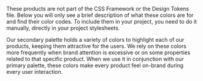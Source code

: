 
<Section contained={true} style={{ paddingTop: 0 }}>
	<Message color="yellow">
		<p>
			These products are not part of the CSS Framework or the Design
			Tokens file. Below you will only see a brief description of what
			these colors are for and find their color codes. To include them in
			your project, you need to do it manually, directly in your project
			stylesheets.
		</p>
	</Message>
</Section>

<Section style={{ paddingTop: 0 }}>
	<div className="csb-section__contained" style={{ marginBottom: 20 }}>
		<p>
			Our secondary palette holds a variety of colors to highlight each of
			our products, keeping them attractive for the users. We rely on
			these colors more frequently when brand attention is excessive or on
			some properties related to that specific product. When we use it in
			conjunction with our primary palette, these colors make every
			product feel on-brand during every user interaction.
		</p>
	</div>
	<Switcher>
		<div label="Product: Smush" value="smush">
			<Palettes
				arrays={[
					{
						title: 'General Colors',
						palette: 'secondary-smush-general',
						colors: {
							10: '#09272D',
							30: '#0D3B43',
							50: '#2DC4E0',
							70: '#C0EDF6',
							90: '#EAF9FC',
						},
					},
					{
						title: 'Variant Colors',
						palette: 'secondary-smush-variant',
						colors: {
							10: '#09060F',
							30: '#170732',
							50: '#2F1D4D',
							70: '#D3BEF2',
							90: '#F1E7FF',
						},
					},
				]}
			/>
		</div>
		<div label="Product: Hummingbird" value="hummingbird">
			<Palettes
				arrays={[
					{
						title: 'General Colors',
						palette: 'secondary-hummingbird-general',
						colors: {
							10: '#331C0C',
							30: '#80471E',
							50: '#FF8E3C',
							70: '#FFDDC5',
							90: '#FFF4EC',
						},
					},
					{
						title: 'Variant Colors',
						palette: 'secondary-hummingbird-variant',
						colors: {
							10: '#051315',
							30: '#0E3135',
							50: '#1B6169',
							70: '#BBD0D2',
							90: '#E8EFF0',
						},
					},
				]}
			/>
		</div>
		<div label="Product: SmartCrawl" value="smartcrawl">
			<Palettes
				arrays={[
					{
						title: 'General Colors',
						palette: 'secondary-smartcrawl-general',
						colors: {
							10: '#2C0702',
							30: '#9B1907',
							50: '#DE240A',
							70: '#F5BDB6',
							90: '#FCE9E7',
						},
					},
					{
						title: 'Variant Colors',
						palette: 'secondary-smartcrawl-variant',
						colors: {
							10: '#2B2C2D',
							30: '#979B9D',
							50: '#D7DEE0',
							70: '#EFF2F3',
							90: '#F7F8F9',
						},
					},
				]}
			/>
		</div>
		<div label="Product: Defender" value="defender">
			<Palettes
				arrays={[
					{
						title: 'General Colors',
						palette: 'secondary-defender-general',
						colors: {
							10: '#040404',
							30: '#1C1D1F',
							50: '#282A2C',
							70: '#BFBFC0',
							90: '#EAEAEA',
						},
					},
					{
						title: 'Variant Colors',
						palette: 'secondary-defender-variant',
						colors: {
							10: '#190D04',
							30: '#964E1A',
							50: '#FA822C',
							70: '#FEDAC0',
							90: '#FFF3EA',
						},
					},
				]}
			/>
		</div>
		<div label="Product: Forminator" value="forminator">
			<Palettes
				arrays={[
					{
						title: 'General Colors',
						palette: 'secondary-forminator-general',
						colors: {
							10: '#060810',
							30: '#141934',
							50: '#1F2852',
							70: '#BCBFCB',
							90: '#E9EAEE',
						},
					},
					{
						title: 'Variant Colors',
						palette: 'secondary-forminator-variant',
						colors: {
							10: '#2E2D28',
							30: '#747065',
							50: '#E8E0C9',
							70: '#F5F1E6',
							90: '#FAF9F4',
						},
					},
				]}
			/>
		</div>
		<div label="Product: Hustle" value="hustle">
			<Palettes
				arrays={[
					{
						title: 'General Colors',
						palette: 'secondary-hustle-general',
						colors: {
							10: '#030303',
							30: '#121212',
							50: '#1A1A1A',
							70: '#BABABA',
							90: '#E8E8E8',
						},
					},
					{
						title: 'Variant Colors',
						palette: 'secondary-hustle-variant',
						colors: {
							10: '#4C3810',
							30: '#B38224',
							50: '#FFBA34',
							70: '#FFEAC2',
							90: '#FFF8EB',
						},
					},
				]}
			/>
		</div>
		<div label="Product: Beehive" value="beehive">
			<Palettes
				arrays={[
					{
						title: 'General Colors',
						palette: 'secondary-beehive-general',
						colors: {
							10: '#000C22',
							30: '#012365',
							50: '#013AA9',
							70: '#B3C4E5',
							90: '#E6EBF6',
						},
					},
					{
						title: 'Variant Colors',
						palette: 'secondary-beehive-variant',
						colors: {
							10: '#332A13',
							30: '#7F6930',
							50: '#FED260',
							70: '#FFF2CF',
							90: '#FFFBEF',
						},
					},
				]}
			/>
		</div>
		<div label="Product: Branda" value="branda">
			<Palettes
				arrays={[
					{
						title: 'General Colors',
						palette: 'secondary-branda-general',
						colors: {
							10: '#331A1A',
							30: '#994D4F',
							50: '#FF8184',
							70: '#FFD9DA',
							90: '#FFF2F3',
						},
					},
					{
						title: 'Variant Colors',
						palette: 'secondary-branda-variant',
						colors: {
							10: '#030303',
							30: '#121212',
							50: '#1A1A1A',
							70: '#BABABA',
							90: '#E8E8E8',
						},
					},
				]}
			/>
		</div>
		<div label="Product: Snapshot" value="snapshot">
			<Palettes
				arrays={[
					{
						title: 'General Colors',
						palette: 'secondary-snapshot-general',
						colors: {
							10: '#0E1A30',
							30: '#15294D',
							50: '#1A325E',
							70: '#87A6DE',
							90: '#D7E1F4',
						},
					},
					{
						title: 'Variant Colors',
						palette: 'secondary-snapshot-variant',
						colors: {
							10: '#020202',
							30: '#060706',
							50: '#141613',
							70: '#B9B9B8',
							90: '#E8E8E7',
						},
					},
				]}
			/>
		</div>
		<div label="Product: WPMU DEV Dashboard" value="dashboard">
			<Palettes
				arrays={[
					{
						title: 'General Colors',
						palette: 'secondary-dashboard-general',
						colors: {
							10: '#07142C',
							30: '#0D2148',
							50: '#102C60',
							70: '#7CA2E9',
							90: '#D3E0F8',
						},
					},
					{
						title: 'Variant Colors',
						palette: 'secondary-dashboard-variant',
						colors: {
							10: '#0B1E28',
							30: '#215978',
							50: '#3793C7',
							70: '#87BFDE',
							90: '#D7EAF4',
						},
					},
				]}
			/>
		</div>
		<div label="Product: Shipper" value="shipper">
			<Palettes
				arrays={[
					{
						title: 'General Colors',
						palette: 'secondary-shipper-general',
						colors: {
							10: '#1A1221',
							30: '#4F3663',
							50: '#7B5499',
							70: '#B59CC9',
							90: '#E6DEED',
						},
					},
					{
						title: 'Variant Colors',
						palette: 'secondary-shipper-variant',
						colors: {
							10: '#04252F',
							30: '#0D6E8C',
							50: '#7DD7F3',
							70: '#B9E9F9',
							90: '#E8F8FD',
						},
					},
				]}
			/>
		</div>
		<div label="Product: IVT" value="ivt">
			<Palettes
				arrays={[
					{
						title: 'General Colors',
						palette: 'secondary-ivt-general',
						colors: {
							10: '#092A09',
							30: '#1C7E1B',
							50: '#65DE63',
							70: '#C1F2C0',
							90: '#EAFBEA',
						},
					},
					{
						title: 'Variant Colors',
						palette: 'secondary-ivt-variant',
						colors: {
							10: '#0D2326',
							30: '#286871',
							50: '#368C98',
							70: '#8ECED7',
							90: '#D9EFF2',
						},
					},
				]}
			/>
		</div>
		<div label="Product: Broken Link Checker" value="blc">
			<Palettes
				arrays={[
					{
						title: 'General Colors',
						palette: 'secondary-blc-general',
						colors: {
							10: '#00332C',
							30: '#009984',
							50: '#00BFA5',
							70: '#C1EEE8',
							90: '#E8FAF8',
						},
					},
					{
						title: 'Variant Colors',
						palette: 'secondary-blc-variant',
						colors: {
							10: '#151B1E',
							30: '#2A363C',
							50: '#455A64',
							70: '#A4B7C1',
							90: '#E1E7EA',
						},
					},
				]}
			/>
		</div>
	</Switcher>
</Section>
